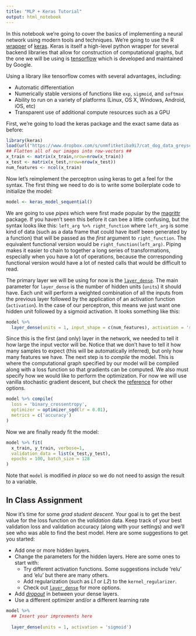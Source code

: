 ```yaml
---
title: "MLP + Keras Tutorial"
output: html_notebook
---
```


In this notebook we're going to cover the basics of implementing a neural network using modern tools and techniques. We're going to use the R [wrapper](https://keras.rstudio.com) of [keras](https://keras.rstudio.com). Keras is itself a high-level python wrapper for several backend libraries that allow for construction of computational graphs, but the one we will be using is [tensorflow](https://www.tensorflow.org) which is developed and maintained by Google.

Using a library like tensorflow comes with several advantages, including:

- Automatic differentiation
- Numerically stable versions of functions like `exp`, `sigmoid`, and `softmax`
- Ability to run on a variety of platforms (Linux, OS X, Windows, Android, iOS, etc)
- Transparent use of additional compute resources such as a GPU

First, we're going to load the keras package and the exact same data as before:
```r
library(keras)
load(url("https://www.dropbox.com/s/unmfitketiba9i7/cat_dog_data_greyscale.RData?dl=1"))
## Flatten all of our images into row-vectors ##
x_train <- matrix(x_train,nrow=nrow(x_train))
x_test <- matrix(x_test,nrow=nrow(x_test))
num_features <- ncol(x_train)
```

Now let's reimplement the perceptron using keras to get a feel for the syntax. The first thing we need to do is to write some boilerplate code to initialize the model:
```r
model <- keras_model_sequential() 
```
We are going to use _pipes_ which were first made popular by the [magrittr](https://cran.r-project.org/web/packages/magrittr/vignettes/magrittr.html) package. If you haven't seen this before it can bee a little confusing, but the syntax looks like this: `left_arg %>% right_function` where `left_arg` is some kind of data (such as a data frame that could have itself been generated by a function) that will be passed as the _first_ argument to `right_function`. The equivalent functional version would be `right_function(left_arg)`. Piping makes it easier to chain to together a long series of transformations, especially when you have a lot of operations, because the corresponding functional version would have a lot of nested calls that would be difficult to read. 

The primary layer we will be using for now is the [`layer_dense`](https://keras.rstudio.com/reference/layer_dense.html). The main parameter for `layer_dense` is the number of hidden units (`units`) it should have. Each unit will perform a weighted combination of all the inputs from the previous layer followed by the application of an activation function (`activation`). In the case of our perceptron, this means we just want one hidden unit followed by a sigmoid activation. It looks something like this:
```r
model %>%
  layer_dense(units = 1, input_shape = c(num_features), activation = 'sigmoid')
```

Since this is the first (and only) layer in the network, we needed to tell it how large the input vector will be. Notice that we don't have to tell it how many samples to expect (this will be automatically inferred), but only how many features we have. The next step is to _compile_ the model. This is where the computational graph specified by our model will be compiled along with a loss function so that gradients can be computed. We also must specify how we would like to perform the optimization. For now we will use vanilla stochastic gradient descent, but check the [reference](https://keras.rstudio.com/reference/index.html) for other options. 
```r
model %>% compile(
  loss = 'binary_crossentropy',
  optimizer = optimizer_sgd(lr = 0.01),
  metrics = c('accuracy')
)
```

Now we are finally ready fit the model: 
```r
model %>% fit(
  x_train, y_train, verbose=1,
  validation_data = list(x_test,y_test),
  epochs = 100, batch_size = 128
)
```
Note that `model` is modified _in place_ so we do not need to assign the result to a variable.

## In Class Assignment 
Now it's time for some *grad student descent*. Your goal is to get the best value for the loss function on the *validation* data. Keep track of your best validation loss and validation accuracy (along with your settings) and we'll see who was able to find the best model.  Here are some suggestions to get you started:

- Add one or more hidden layers.
- Change the parameters for the hidden layers. Here are some ones to start with:
  - Try different activation functions. Some suggestions include 'relu' and 'elu' but there are many others.
  - Add regularization (such as _L1_ or _L2_) to the `kernel_regularizer`.
  - Check out [`layer_dense`](https://keras.rstudio.com/reference/layer_dense.html) for more options.
- Add [_dropout_](https://keras.rstudio.com/reference/layer_dropout.html) in between your dense layers.
- Use a different optimizer and/or a different learning rate

```r
model %>%
  ## Insert your improvments here
  
  layer_dense(units = 1, activation = 'sigmoid')
```

